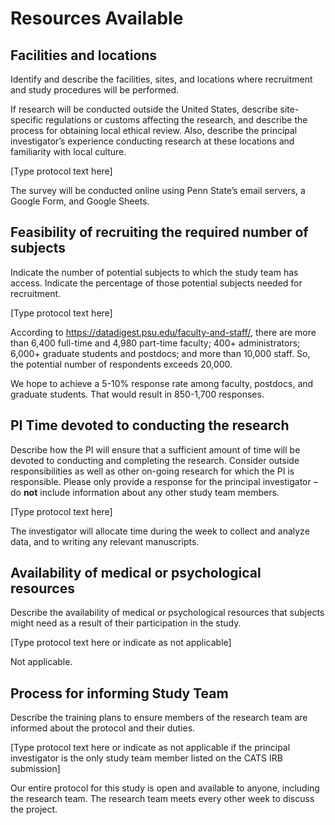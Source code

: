 # Resources Available

## Facilities and locations

::: {.instr_box .rmdnote}

Identify and describe the facilities, sites, and locations where
recruitment and study procedures will be performed.

If research will be conducted outside the United States, describe
site-specific regulations or customs affecting the research, and
describe the process for obtaining local ethical review. Also,
describe the principal investigator's experience conducting research
at these locations and familiarity with local culture.

[Type protocol text here]

:::

The survey will be conducted online using Penn State's email servers, a Google Form, and Google Sheets.

## Feasibility of recruiting the required number of subjects

::: {.instr_box .rmdnote}

Indicate the number of potential subjects to which the study team has
access. Indicate the percentage of those potential subjects needed for
recruitment.

[Type protocol text here]

:::

According to <https://datadigest.psu.edu/faculty-and-staff/>, there are more than 6,400 full-time and 4,980 part-time faculty; 400+ administrators; 6,000+ graduate students and postdocs; and more than 10,000 staff.
So, the potential number of respondents exceeds 20,000.

We hope to achieve a 5-10% response rate among faculty, postdocs, and graduate students.
That would result in 850-1,700 responses.

## PI Time devoted to conducting the research

::: {.instr_box .rmdnote}

Describe how the PI will ensure that a sufficient amount of time will
be devoted to conducting and completing the research. Consider outside
responsibilities as well as other on-going research for which the PI
is responsible. Please only provide a response for the principal
investigator -- do **not** include information about any other study
team members.

[Type protocol text here]

:::

The investigator will allocate time during the week to collect and analyze data, and to writing any relevant manuscripts. 

## Availability of medical or psychological resources

::: {.instr_box .rmdnote}
Describe the availability of medical or psychological resources that
subjects might need as a result of their participation in the study.

[Type protocol text here or indicate as not applicable]

:::

Not applicable.

## Process for informing Study Team

::: {.instr_box .rmdnote}

Describe the training plans to ensure members of the research team are informed about the protocol and their duties.

[Type protocol text here or indicate as not applicable if the principal investigator is the only study team member listed on the CATS IRB submission]

:::

Our entire protocol for this study is open and available to anyone, including the research team.
The research team meets every other week to discuss the project.

